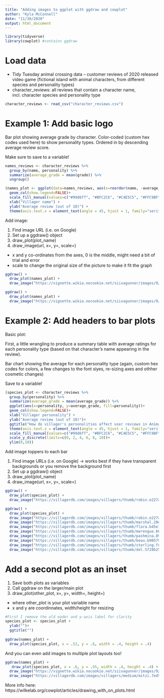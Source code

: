```yaml
---
title: "Adding images to ggplot with ggdraw and cowplot"
author: "Kyla McConnell"
date: "11/30/2020"
output: html_document
---
```


```r
library(tidyverse)
library(cowplot) #contains ggdraw
```

# Load data

- Tidy Tuesday animal crossing data -- customer reviews of 2020 released video game (fictional island with animal characters, from different species and personality types)
- character_reviews: all reviews that contain a character name, incl. character species and personality type

```r
character_reviews <- read_csv("character_reviews.csv")
```

# Example 1: Add basic logo

Bar plot showing average grade by character. Color-coded (custom hex codes used here) to show personality types. Ordered in by descending average review score.

Make sure to save to a variable! 

```r
names_reviews <- character_reviews %>% 
  group_by(name, personality) %>% 
  summarize(average_grade = mean(grade)) %>% 
  ungroup()

(names_plot <- ggplot(data=names_reviews, aes(x=reorder(name, -average_grade), y=average_grade, fill=personality)) +
  geom_col(show.legend=FALSE)+ 
  scale_fill_manual(values=c("#99d6ff", "#BFC2C6", "#C4E5C5", "#FFC9BF", "#95E3DF", "#F6F4CB", "#fac998", "#d6b2ab"))+
  xlab("Villager name") +
  ylab("Average review (out of 10)") +
  theme(axis.text.x = element_text(angle = 45, hjust = 1, family="serif"), panel.background=element_blank(), plot.title = element_text(family = "serif"), axis.text.y = element_text(family="serif"), axis.title=element_text(family="serif")))
```
Add image:

1. Find image URL (i.e. on Google)
2. Set up a ggdraw() object 
3. draw_plot(plot_name)
4. draw_image(url, x=, y=, scale=)
  - x and y co-ordinates from the axes, 0 is the middle, might need a bit of trial and error
  - scale to change the original size of the picture to make it fit the graph
  
```r
ggdraw() +
  draw_plot(names_plot) +
  draw_image("https://vignette.wikia.nocookie.net/siivagunner/images/9/99/Animal_Crossing-_New_Horizons.jpg/revision/latest?cb=20190913005933", scale = .2) #Try x = 0.5, x = -0.5
```

```r
ggdraw() +
  draw_plot(names_plot) +
  draw_image("https://vignette.wikia.nocookie.net/siivagunner/images/9/99/Animal_Crossing-_New_Horizons.jpg/revision/latest?cb=20190913005933", x=0.33, y=0.2, scale=.2)
```

# Example 2: Add headers to bar plots

Basic plot:

First, a little wrangling to produce a summary table with average ratings for each personality type (based on that character's name appearing in the review).

Bar chart showing the average for each personality type (again, custom hex codes for colors, a few changes to the font siyes, re-sizing axes and othher cosmetic changes)

Save to a variable!
```r
(species_plot <- character_reviews %>% 
  group_by(personality) %>% 
  summarize(average_grade = mean(average_grade)) %>%
  ggplot(aes(x=personality, y=average_grade, fill=personality))+
  geom_col(show.legend=FALSE)+ 
  xlab("Villager personality") +
  ylab("Average review (out of 10)")+
  ggtitle("How do villager's personalities affect user reviews in Animal Crossing?")+
  theme(axis.text.x = element_text(angle = 45, hjust = 1, family="serif"), panel.background=element_blank(), plot.title = element_text(family = "serif", face="bold"), axis.text.y = element_text(family="serif"), axis.title=element_text(family="serif")) + 
  scale_fill_manual(values=c("#99d6ff", "#BFC2C6", "#C4E5C5", "#FFC9BF", "#95E3DF", "#F6F4CB", "#fac998", "#d6b2ab")) +
  scale_y_discrete(limits=c(0, 2, 4, 6, 8, 10))+
  ylim(0,10))
```
Add image toppers to each bar

1. Find image URLs (i.e. on Google) -> works best if they have transparent backgrounds or you remove the background first
2. Set up a ggdraw() object 
3. draw_plot(plot_name)
4. draw_image(url, x=, y=, scale=)

```r
ggdraw() +
  draw_plot(species_plot) +
  draw_image("https://villagerdb.com/images/villagers/thumb/robin.e227ada.png", scale=.3) #Try scaling down even further
```

  
```r
ggdraw() +
  draw_plot(species_plot) +
  draw_image("https://villagerdb.com/images/villagers/thumb/robin.e227ada.png", x = 0.31, y = 0.15, scale = .2) +
  draw_image("https://villagerdb.com/images/villagers/thumb/marshal.20eb375.png", x = 0.2, y = -0.05, scale = .2)+
  draw_image("https://villagerdb.com/images/villagers/thumb/flora.b45e15f.png", x = 0.09, y = 0.07, scale = .2)+
  draw_image("https://villagerdb.com/images/villagers/thumb/merengue.6609ed1.png", x = -0.03, y = 0.12, scale = .2) +
  draw_image("https://villagerdb.com/images/villagers/thumb/pashmina.8916368.png", x = 0.42, y = 0.08, scale = .2) +
  draw_image("https://villagerdb.com/images/villagers/thumb/beau.b905798.png", x = -0.12, y = 0.15, scale = .2) +
  draw_image("https://villagerdb.com/images/villagers/thumb/sterling.fef732a.png", x = -0.24, y = 0, scale = .2) +
  draw_image("https://villagerdb.com/images/villagers/thumb/del.5f28b25.png", x = -0.36, y = 0.1, scale = .2)
```
# Add a second plot as an inset

1. Save both plots as variables
2. Call ggdraw on the larger/main plot
3. draw_plot(other_plot, x=, y=, width=, height=)
  - where other_plot is your plot variable name
  - x and y are coordinnates, width/height for resizing
  
```r
#First I remove the old eader and y-axis label for clarity
species_plot <- species_plot + 
  ylab("")+
  ggtitle("")
  
ggdraw(names_plot) +
  draw_plot(species_plot, x = .52, y = .6, width = .4, height = .4)
```

And you can even add images to multiple plot layouts too!
```r
ggdraw(names_plot) +
   draw_plot(species_plot, x = .6, y = .55, width = .4, height = .4) +
  draw_image("https://vignette.wikia.nocookie.net/siivagunner/images/9/99/Animal_Crossing-_New_Horizons.jpg/revision/latest?cb=20190913005933", x= -0.025, y=0.3, scale=.2) +
  draw_image("https://villagerdb.com/images/villagers/medium/mitzi.7ed5f5f.png", x = 0.4, y = -0.18, scale = .25)
```

More info here:
https://wilkelab.org/cowplot/articles/drawing_with_on_plots.html
